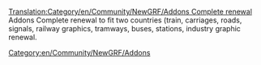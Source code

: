 [[Translation:Category/en/Community/NewGRF/Addons Complete renewal]]
Addons Complete renewal to fit two countries (train, carriages, roads, signals, railway graphics, tramways, buses, stations, industry graphic renewal.
[[Category:en/Community/NewGRF/Addons]]